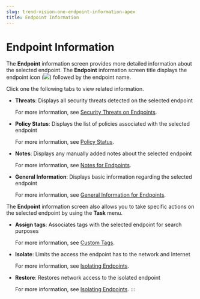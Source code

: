 ```yaml
---
slug: trend-vision-one-endpoint-information-apex
title: Endpoint Information
---
```

# Endpoint Information

The **Endpoint** information screen provides more detailed information about the selected endpoint. The **Endpoint** information screen title displays the endpoint icon (![](/images/endpoint_info_icon=GUID-AEA9F606-B23B-4A18-8BC5-CD02F7A1035A=1=en-us=Low.webp)) followed by the endpoint name.

Click one the following tabs to view related information.

- **Threats**: Displays all security threats detected on the selected endpoint

  For more information, see [Security Threats on Endpoints](threats-endpoints.mdx).

- **Policy Status**: Displays the list of policies associated with the selected endpoint

  For more information, see [Policy Status](policy-status-apex-tab.mdx).

- **Notes**: Displays any manually added notes about the selected endpoint

  For more information, see [Notes for Endpoints](notes-for-endpoints.mdx).

- **General Information**: Displays basic information regarding the selected endpoint

  For more information, see [General Information for Endpoints](general-information-for-endpoints.mdx).

The **Endpoint** information screen also allows you to take specific actions on the selected endpoint by using the **Task** menu.

- **Assign tags**: Associates tags with the selected endpoint for search purposes

  For more information, see [Custom Tags](custom-tags.mdx).

- **Isolate**: Limits the access the endpoint has to the network and Internet

  For more information, see [Isolating Endpoints](isolate-network-endpoints.mdx).

- **Restore**: Restores network access to the isolated endpoint

  For more information, see [Isolating Endpoints](isolate-network-endpoints.mdx).
:::
